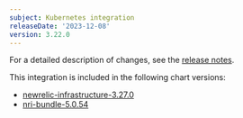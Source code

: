 ```yaml
---
subject: Kubernetes integration
releaseDate: '2023-12-08'
version: 3.22.0
---
```


For a detailed description of changes, see the [release notes](https://github.com/newrelic/nri-kubernetes/releases/tag/v3.22.0).

This integration is included in the following chart versions:
* [newrelic-infrastructure-3.27.0](https://github.com/newrelic/nri-kubernetes/releases/tag/newrelic-infrastructure-3.27.0)
* [nri-bundle-5.0.54](https://github.com/newrelic/helm-charts/releases/tag/nri-bundle-5.0.54)

